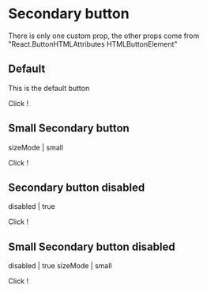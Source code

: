 

<Meta title="SecondaryButton" component={CoreButton} />

# Secondary button

There is only one custom prop, the other props come from "React.ButtonHTMLAttributes HTMLButtonElement"

<Props of={CoreButton} />

## Default

This is the default button

<Preview>
  <Story name="Secondary">
    <SecondaryButton onClick={action("clicked")}>
      Click !
    </SecondaryButton>
  </Story>
</Preview>


## Small Secondary button

sizeMode | small

  <Story name="Small secondary">
    <SecondaryButton sizeMode='small' onClick={action("clicked")}>
      Click !
    </SecondaryButton>
  </Story>

## Secondary button disabled

disabled | true

  <Story name="Secondary disabled">
    <SecondaryButton disabled onClick={action("clicked")}>
      Click !
    </SecondaryButton>
  </Story>

## Small Secondary button disabled

disabled | true
sizeMode | small

  <Story name="Small Secondary disabled">
    <SecondaryButton disabled onClick={action("clicked")} sizeMode='small'>
      Click !
    </SecondaryButton>
  </Story>
